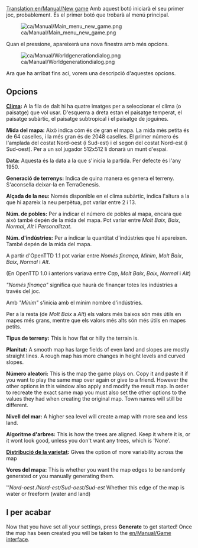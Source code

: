 [[Translation:en/Manual/New game]]
{{ca/Traducció|en/Manual/New game|70}}
{{ca/Manual/Interfície}}
Amb aquest botó iniciarà el seu primer joc, probablement. És el primer botó que trobarà al menú principal.

[[File:ca/Manual/Main menu new game.png]]

Quan el pressione, apareixerà una nova finestra amb més opcions.

[[File:ca/Manual/Worldgenerationdialog.png]]

Ara que ha arribat fins ací, vorem una descripció d'aquestes opcions.

== Opcions ==
'''[[ca/Manual/Clima|Clima]]:'''
A la fila de dalt hi ha quatre imatges per a seleccionar el clima (o paisatge) que vol usar. D'esquerra a dreta estan el paisatge temperat, el paisatge subàrtic, el paisatge subtropical i el paisatge de joguines.

'''Mida del mapa:'''
Això indica cóm és de gran el mapa. La mida més petita és de 64 caselles, i la més gran és de 2048 caselles.  El primer número és l'amplada del costat Nord-oest (i Sud-est) i el segon del costat Nord-est (i Sud-oest). Per a un sol jugador 512x512 li donarà un munt d'espai.

'''Data:'''
Aquesta és la data a la que s'inicia la partida. Per defecte és l'any 1950.

'''Generació de terrenys:'''
Indica de quina manera es genera el terreny. S'aconsella deixar-la en TerraGenesis.

'''Alçada de la neu:'''
Només disponible en el clima subàrtic, indica l'altura a la que hi apareix la neu perpètua, pot variar entre 2 i 13.

'''Núm. de pobles:'''
Per a indicar el número de pobles al mapa, encara que això també depén de la mida del mapa. Pot variar entre ''Molt Baix'', ''Baix'', ''Normal'', ''Alt'' i ''Personalitzat''.

'''Núm. d'indústries:'''
Per a indicar la quantitat d'indústries que hi apareixen. També depén de la mida del mapa.

A partir d'OpenTTD 1.1 pot variar entre ''Només finança'', ''Mínim'', ''Molt Baix'', ''Baix'', ''Normal'' i ''Alt''.

(En OpenTTD 1.0 i anteriors variava entre ''Cap'', ''Molt Baix'', ''Baix'', ''Normal'' i ''Alt'')

''"Només finança"'' significa que haurà de finançar totes les indústries a través del joc.

Amb ''"Mínim"'' s'inicia amb el mínim nombre d'indústries.

Per a la resta (de ''Molt Baix'' a ''Alt'') els valors més baixos són més útils en mapes més grans, mentre que els valors més alts són més útils en mapes petits.

{{ca/Pendent de traducció}}

'''Tipus de terreny:'''
This is how flat or hilly the terrain is.

'''Planitut:'''
A smooth map has large fields of even land and slopes are mostly straight lines. A rough map has more changes in height levels and curved slopes.

'''Número aleatori:'''
This is the map the game plays on. Copy it and paste it if you want to play the same map over again or give to a friend. However the other options in this window also apply and modify the result map. In order to recreate the exact same map you must also set the other options to the values they had when creating the original map. Town names will still be different.

'''Nivell del mar:'''
A higher sea level will create a map with more sea and less land.

'''Algoritme d'arbres:'''
This is how the trees are aligned. Keep it where it is, or it wont look good, unless you don't want any trees, which is 'None'.

'''[[ca/Distribució de la varietat|Distribució de la varietat]]:'''
Gives the option of more variability across the map

'''Vores del mapa:'''
This is whether you want the map edges to be randomly generated or you manually generating them.

''''Nord-oest /Nord-est/Sud-oest/Sud-est''
Whether this edge of the map is water or freeform (water and land)

== I per acabar ==
Now that you have set all your settings, press '''Generate''' to get started! Once the map has been created you will be taken to the [[en/Manual/Game interface]].